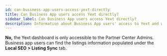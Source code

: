 ```yaml
---
id: can-business-app-users-access-yext-directly
title: Can Business App users access Yext directly?
sidebar_label: Can Business App users access Yext directly?
description: Information about Business App users' access to Yext and where they can find listings information
---
```


**No,** the Yext dashboard is only accessible to the Partner Center Admins. Business app users can find the listings information populated under the **Local SEO > Listing Sync** tab.